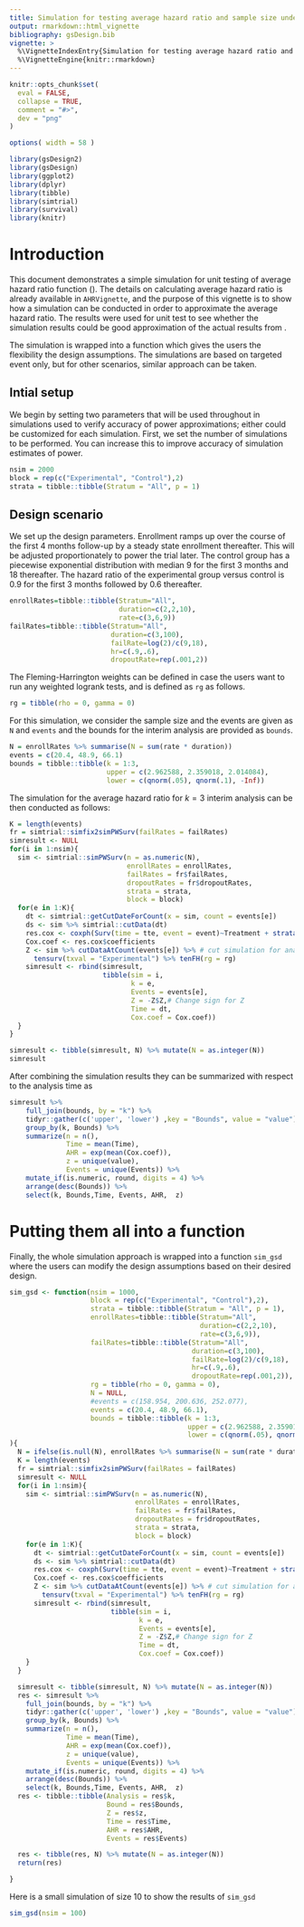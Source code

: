 ```yaml
---
title: Simulation for testing average hazard ratio and sample size under non-proportional hazards
output: rmarkdown::html_vignette
bibliography: gsDesign.bib
vignette: >
  %\VignetteIndexEntry{Simulation for testing average hazard ratio and sample size under non-proportional hazards}
  %\VignetteEngine{knitr::rmarkdown}
---
```


```r
knitr::opts_chunk$set(
  eval = FALSE,
  collapse = TRUE,
  comment = "#>",
  dev = "png"
)

options( width = 58 )
```

```r
library(gsDesign2)
library(gsDesign)
library(ggplot2)
library(dplyr)
library(tibble)
library(simtrial)
library(survival)
library(knitr)
```

# Introduction

This document demonstrates a simple simulation for unit testing of average hazard ratio
function (\code{AHR}). The details on calculating average hazard ratio is already available in 
`AHRVignette`, and the purpose of this vignette is to show how a simulation can be conducted
in order to approximate the average hazard ratio. The results were used for unit test to see
whether the simulation results could be good approximation of the actual results from \code{AHR}.

The simulation is wrapped into a function which gives the users the flexibility the design 
assumptions. The simulations are based on targeted event only, but for other scenarios, 
similar approach can be taken. 

## Intial setup

We begin by setting two parameters that will be used throughout in simulations used to verify accuracy of power approximations; either could be customized for each simulation.
First, we set the number of simulations to be performed.
You can increase this to improve accuracy of simulation estimates of power.

```r
nsim = 2000
block = rep(c("Experimental", "Control"),2)
strata = tibble::tibble(Stratum = "All", p = 1)
```

## Design scenario

We set up the design parameters.
Enrollment ramps up over the course of the first 4 months follow-up by a steady state enrollment thereafter.
This will be adjusted proportionately to power the trial later.
The control group has a piecewise exponential distribution with median 9 for the first 3 months and 18 thereafter.
The hazard ratio of the experimental group versus control is 0.9 for the first 3 months followed by 0.6 thereafter.

```r
enrollRates=tibble::tibble(Stratum="All",
                           duration=c(2,2,10),
                           rate=c(3,6,9))
failRates=tibble::tibble(Stratum="All",
                         duration=c(3,100),
                         failRate=log(2)/c(9,18),
                         hr=c(.9,.6),
                         dropoutRate=rep(.001,2))
```

The Fleming-Harrington weights can be defined in case the users want to run any weighted
logrank tests, and is defined as `rg` as follows. 

```r
rg = tibble(rho = 0, gamma = 0)
```

For this simulation, we consider the sample size and the events are given as `N` and `events` and
the bounds for the interim analysis are provided as `bounds`. 
```r
N = enrollRates %>% summarise(N = sum(rate * duration))
events = c(20.4, 48.9, 66.1)
bounds = tibble::tibble(k = 1:3,
                        upper = c(2.962588, 2.359018, 2.014084),
                        lower = c(qnorm(.05), qnorm(.1), -Inf))
```
The simulation for the average hazard ratio for $k = 3$ interim analysis can be then 
conducted as follows:

```r
K = length(events)
fr = simtrial::simfix2simPWSurv(failRates = failRates)
simresult <- NULL
for(i in 1:nsim){
  sim <- simtrial::simPWSurv(n = as.numeric(N),
                             enrollRates = enrollRates,
                             failRates = fr$failRates,
                             dropoutRates = fr$dropoutRates,
                             strata = strata,
                             block = block)
  for(e in 1:K){
    dt <- simtrial::getCutDateForCount(x = sim, count = events[e])
    ds <- sim %>% simtrial::cutData(dt)
    res.cox <- coxph(Surv(time = tte, event = event)~Treatment + strata(Stratum), data = ds)
    Cox.coef <- res.cox$coefficients
    Z <- sim %>% cutDataAtCount(events[e]) %>% # cut simulation for analysis at targeted events
      tensurv(txval = "Experimental") %>% tenFH(rg = rg)
    simresult <- rbind(simresult,
                       tibble(sim = i,
                              k = e,
                              Events = events[e],
                              Z = -Z$Z,# Change sign for Z
                              Time = dt,
                              Cox.coef = Cox.coef))
  }
}

simresult <- tibble(simresult, N) %>% mutate(N = as.integer(N))
simresult
```

After combining the simulation results they can be summarized with respect to the 
analysis time as

```r
simresult %>%
    full_join(bounds, by = "k") %>%
    tidyr::gather(c('upper', 'lower') ,key = "Bounds", value = "value") %>%
    group_by(k, Bounds) %>%
    summarize(n = n(),
              Time = mean(Time),
              AHR = exp(mean(Cox.coef)),
              z = unique(value),
              Events = unique(Events)) %>%
    mutate_if(is.numeric, round, digits = 4) %>%
    arrange(desc(Bounds)) %>%
    select(k, Bounds,Time, Events, AHR,  z)
```

# Putting them all into a function

Finally, the whole simulation approach is wrapped into a function `sim_gsd` where the 
users can modify the design assumptions based on their desired design. 
```r
sim_gsd <- function(nsim = 1000,
                    block = rep(c("Experimental", "Control"),2),
                    strata = tibble::tibble(Stratum = "All", p = 1),
                    enrollRates=tibble::tibble(Stratum="All",
                                               duration=c(2,2,10),
                                               rate=c(3,6,9)),
                    failRates=tibble::tibble(Stratum="All",
                                             duration=c(3,100),
                                             failRate=log(2)/c(9,18),
                                             hr=c(.9,.6),
                                             dropoutRate=rep(.001,2)),
                    rg = tibble(rho = 0, gamma = 0),
                    N = NULL,
                    #events = c(158.954, 200.636, 252.077),
                    events = c(20.4, 48.9, 66.1),
                    bounds = tibble::tibble(k = 1:3,
                                            upper = c(2.962588, 2.359018, 2.014084),
                                            lower = c(qnorm(.05), qnorm(.1), -Inf))
){
  N = ifelse(is.null(N), enrollRates %>% summarise(N = sum(rate * duration)), N )
  K = length(events)
  fr = simtrial::simfix2simPWSurv(failRates = failRates)
  simresult <- NULL
  for(i in 1:nsim){
    sim <- simtrial::simPWSurv(n = as.numeric(N),
                               enrollRates = enrollRates,
                               failRates = fr$failRates,
                               dropoutRates = fr$dropoutRates,
                               strata = strata,
                               block = block)
    for(e in 1:K){
      dt <- simtrial::getCutDateForCount(x = sim, count = events[e])
      ds <- sim %>% simtrial::cutData(dt)
      res.cox <- coxph(Surv(time = tte, event = event)~Treatment + strata(Stratum), data = ds)
      Cox.coef <- res.cox$coefficients
      Z <- sim %>% cutDataAtCount(events[e]) %>% # cut simulation for analysis at targeted events
        tensurv(txval = "Experimental") %>% tenFH(rg = rg)
      simresult <- rbind(simresult,
                         tibble(sim = i,
                                k = e,
                                Events = events[e],
                                Z = -Z$Z,# Change sign for Z
                                Time = dt,
                                Cox.coef = Cox.coef))
    }
  }

  simresult <- tibble(simresult, N) %>% mutate(N = as.integer(N))
  res <- simresult %>%
    full_join(bounds, by = "k") %>%
    tidyr::gather(c('upper', 'lower') ,key = "Bounds", value = "value") %>%
    group_by(k, Bounds) %>%
    summarize(n = n(),
              Time = mean(Time),
              AHR = exp(mean(Cox.coef)),
              z = unique(value),
              Events = unique(Events)) %>%
    mutate_if(is.numeric, round, digits = 4) %>%
    arrange(desc(Bounds)) %>%
    select(k, Bounds,Time, Events, AHR,  z)
  res <- tibble::tibble(Analysis = res$k,
                        Bound = res$Bounds,
                        Z = res$z,
                        Time = res$Time,
                        AHR = res$AHR,
                        Events = res$Events)

  res <- tibble(res, N) %>% mutate(N = as.integer(N))
  return(res)

}
```

Here is a small simulation of size 10 to show the results of `sim_gsd`
```r
sim_gsd(nsim = 100)

```


